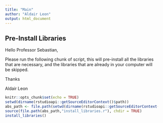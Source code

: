 ```yaml
---
title: "Main"
author: "Aldair Leon"
output: html_document
---
```


## Pre-Install Libraries

Hello Professor Sebastian,

Please run the following chunk of script, this will pre-install all the libraries that are necessary, and the libraries that are already in your computer will be skipped.

Thanks

Aldair Leon

```r
knitr::opts_chunk$set(echo = TRUE)
setwd(dirname(rstudioapi::getSourceEditorContext()$path))
abs_path <- file.path(setwd(dirname(rstudioapi::getSourceEditorContext()$path)), "scripts")
source(file.path(abs_path,"install_libraries.r"), chdir = TRUE)
install_libraries()
```
